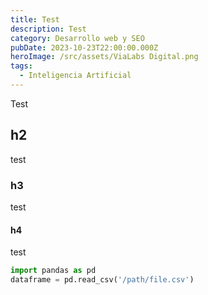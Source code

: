 ```yaml
---
title: Test
description: Test
category: Desarrollo web y SEO
pubDate: 2023-10-23T22:00:00.000Z
heroImage: /src/assets/ViaLabs Digital.png
tags:
  - Inteligencia Artificial
---
```


Test

## h2

test

### h3

test

#### h4

test

```python
import pandas as pd
dataframe = pd.read_csv('/path/file.csv')
```
